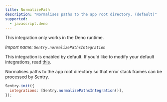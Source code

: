 ```yaml
---
title: NormalizePath
description: "Normalises paths to the app root directory. (default)"
supported:
  - javascript.deno
---
```


<Alert level="info">

This integration only works in the Deno runtime.

</Alert>

_Import name: `Sentry.normalizePathsIntegration`_

This integration is enabled by default. If you'd like to modify your default integrations, read [this](./../#modifying-default-integrations).

Normalises paths to the app root directory so that error stack frames can be processed by Sentry.

```JavaScript
Sentry.init({
  integrations: [Sentry.normalizePathsIntegration()],
});
```
